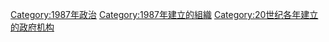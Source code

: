 {{Cat topic in year|topic=建立政府機構|year=1987}}

[[Category:1987年政治|Category:1987年政治]]
[[Category:1987年建立的組織|Category:1987年建立的組織]]
[[Category:20世纪各年建立的政府机构|Category:20世纪各年建立的政府机构]]